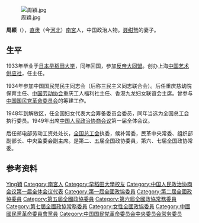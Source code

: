 {{Otheruses|周穎}}

[[File:周穎.jpg|thumb]]

'''周颖'''（{{bd|1909年||1991年||catIdx=Zhou周}}），[[直隶|直隶]]（今[[河北|河北]]）[[南宮|南宮]]人，中国政治人物。[[聂绀弩|聂绀弩]]的妻子。

== 生平 ==
1933年毕业于[[日本|日本]][[早稻田大学|早稻田大学]]，同年回国，参加[[反帝大同盟|反帝大同盟]]。创办上海[[中国艺术供应社|中国艺术供应社]]，任主任。

1934年参加中国国民党民主同志会（后称三民主义同志联合会）。后任重庆慈幼院保育主任、[[中国劳动协会|中国劳动协会]]重庆工人福利社主任、香港九龙妇女联谊会主席。曾参与[[中国国民党革命委员会|中国国民党革命委员会]]的筹建工作。

1948年到解放区，任全国妇女代表大会筹备委员会委员，同年当选为全国总工会执行委员。1949年出席[[中国人民政治协商会议|中国人民政治协商会议]]第一届全体会议。

后任邮电部劳动工资处处长，[[中华全国总工会|全国总工会]]执委，候补常委，民革中央常委、组织部副部长、中央监委会副主席。是第二、五届全国政协委員，第六、七届全国政协常委。

== 参考资料 ==
{{reflist}}

{{China-poli-bio-stub}}
{{中国国民党革命委员会第五届中央委员会}}
{{中国国民党革命委员会第六届中央委员会}}

{{Authority control}}
{{DEFAULTSORT:Zhou周}}
[[Category:周姓|Ying穎]]
[[Category:南宮人|Category:南宮人]]
[[Category:早稻田大學校友|Category:早稻田大學校友]]
[[Category:中国人民政治协商会议第一届全体会议代表|Category:中国人民政治协商会议第一届全体会议代表]]
[[Category:第一屆全國政協委員|Category:第一屆全國政協委員]]
[[Category:第二屆全國政協委員|Category:第二屆全國政協委員]]
[[Category:第五屆全國政協委員|Category:第五屆全國政協委員]]
[[Category:第六屆全國政協常務委員|Category:第六屆全國政協常務委員]]
[[Category:第七屆全國政協常務委員|Category:第七屆全國政協常務委員]]
[[Category:女性全國政協委員|Category:女性全國政協委員]]
[[Category:中國國民黨革命委員會黨員|Category:中國國民黨革命委員會黨員]]
[[Category:中国国民党革命委员会中央委员会常务委员|Category:中国国民党革命委员会中央委员会常务委员]]